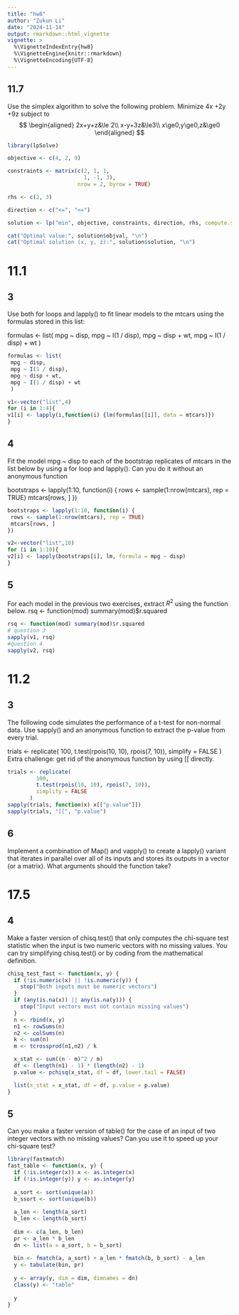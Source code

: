 ```yaml
---
title: "hw8"
author: "Zukun Li"
date: "2024-11-14"
output: rmarkdown::html_vignette
vignette: >
  %\VignetteIndexEntry{hw8}
  %\VignetteEngine{knitr::rmarkdown}
  %\VignetteEncoding{UTF-8}
---
```


## 11.7

Use the simplex algorithm to solve the following problem. Minimize 4x +2y +9z subject to $$
\begin{aligned}
2x+y+z&\le 2\\
x-y+3z&\le3\\
x\ge0,y\ge0,z&\ge0
\end{aligned}
$$

```r
library(lpSolve)

objective <- c(4, 2, 9)

constraints <- matrix(c(2, 1, 1,
                        1, -1, 3), 
                      nrow = 2, byrow = TRUE)

rhs <- c(2, 3)

direction <- c("<=", "<=")

solution <- lp("min", objective, constraints, direction, rhs, compute.sens = TRUE)

cat("Optimal value:", solution$objval, "\n")
cat("Optimal solution (x, y, z):", solution$solution, "\n")

```

# 11.1

## 3

Use both for loops and lapply() to fit linear models to the mtcars using the formulas stored in this list:

formulas \<- list( mpg \~ disp, mpg \~ I(1 / disp), mpg \~ disp + wt, mpg \~ I(1 / disp) + wt )

```r
formulas <- list(
 mpg ~ disp,
 mpg ~ I(1 / disp),
 mpg ~ disp + wt,
 mpg ~ I(1 / disp) + wt
 )

v1<-vector("list",4)
for (i in 1:4){
v1[i] <- lapply(i,function(i) {lm(formulas[[i]], data = mtcars)})
}
```

## 4

Fit the model mpg \~ disp to each of the bootstrap replicates of mtcars in the list below by using a for loop and lapply(). Can you do it without an anonymous function

bootstraps \<- lapply(1:10, function(i) { rows \<- sample(1:nrow(mtcars), rep = TRUE) mtcars[rows, ] })

```r
bootstraps <- lapply(1:10, function(i) {
 rows <- sample(1:nrow(mtcars), rep = TRUE)
 mtcars[rows, ]
})

v2<-vector("list",10)
for (i in 1:10){
v2[i] <- lapply(bootstraps[i], lm, formula = mpg ~ disp)
}
```

## 5

For each model in the previous two exercises, extract $R^{2}$ using the function below. rsq \<- function(mod) summary(mod)\$r.squared

```r
rsq <- function(mod) summary(mod)$r.squared
# question 3
sapply(v1, rsq)
#question 4
sapply(v2, rsq)
```

# 11.2

## 3

The following code simulates the performance of a t-test for non-normal data. Use sapply() and an anonymous function to extract the p-value from every trial.

trials \<- replicate( 100, t.test(rpois(10, 10), rpois(7, 10)), simplify = FALSE ) Extra challenge: get rid of the anonymous function by using [[ directly.

```r
trials <- replicate(
         100,
         t.test(rpois(10, 10), rpois(7, 10)),
         simplify = FALSE
       )
sapply(trials, function(x) x[["p.value"]])
sapply(trials, "[[", "p.value")
```

## 6

Implement a combination of Map() and vapply() to create a lapply() variant that iterates in parallel over all of its inputs and stores its outputs in a vector (or a matrix). What arguments should the function take?

# 17.5

## 4

Make a faster version of chisq.test() that only computes the chi-square test statistic when the input is two numeric vectors with no missing values. You can try simplifying chisq.test() or by coding from the mathematical definition.

```r
chisq_test_fast <- function(x, y) {
  if (!is.numeric(x) || !is.numeric(y)) {
    stop("Both inputs must be numeric vectors")
  }
  if (any(is.na(x)) || any(is.na(y))) {
    stop("Input vectors must not contain missing values")
  }
  n <- rbind(x, y)
  n1 <- rowSums(n)
  n2 <- colSums(n)
  k <- sum(n)
  m <- tcrossprod(n1,n2) / k

  x_stat <- sum((n - m)^2 / m)
  df <- (length(n1) - 1) * (length(n2) - 1)
  p.value <- pchisq(x_stat, df = df, lower.tail = FALSE)

  list(x_stat = x_stat, df = df, p.value = p.value)
}
```

## 5

Can you make a faster version of table() for the case of an input of two integer vectors with no missing values? Can you use it to speed up your chi-square test?

```r
library(fastmatch)
fast_table <- function(x, y) {
  if (!is.integer(x)) x <- as.integer(x)
  if (!is.integer(y)) y <- as.integer(y)
  
  a_sort <- sort(unique(a))
  b_ssort <- sort(unique(b))
  
  a_len <- length(a_sort)
  b_len <- length(b_sort)
  
  dim <- c(a_len, b_len)
  pr <- a_len * b_len
  dn <- list(a = a_sort, b = b_sort)
  
  bin <- fmatch(a, a_sort) + a_len * fmatch(b, b_sort) - a_len
  y <- tabulate(bin, pr)
  
  y <- array(y, dim = dim, dimnames = dn)
  class(y) <- "table"
  
  y
}
```
